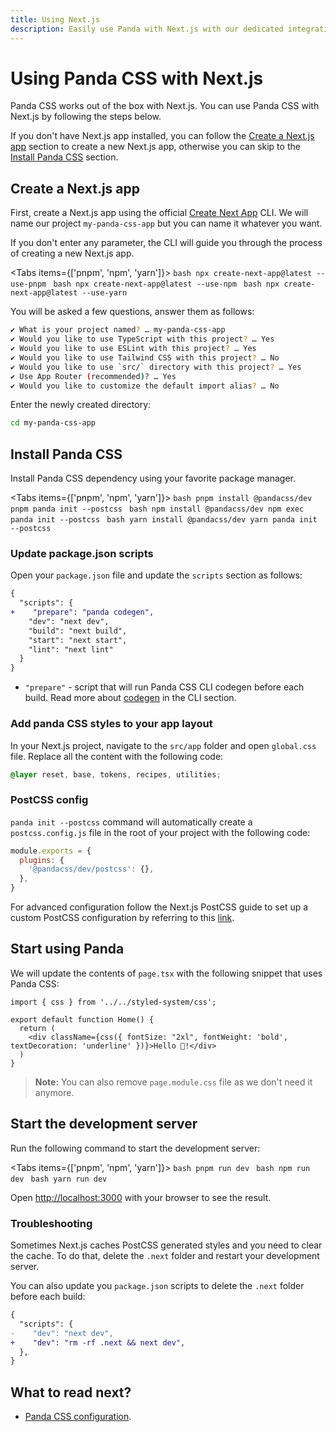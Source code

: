 ```yaml
---
title: Using Next.js
description: Easily use Panda with Next.js with our dedicated integration.
---
```


# Using Panda CSS with Next.js

Panda CSS works out of the box with Next.js. You can use Panda CSS with Next.js by following the steps below.

If you don't have Next.js app installed, you can follow the [Create a Next.js app](#create-a-nextjs-app) section to create a new Next.js app, otherwise you can skip to the [Install Panda CSS](#install-panda-css) section.

## Create a Next.js app

First, create a Next.js app using the official [Create Next App](https://nextjs.org/docs/api-reference/create-next-app) CLI.
We will name our project `my-panda-css-app` but you can name it whatever you want.

If you don't enter any parameter, the CLI will guide you through the process of creating a new Next.js app.

<Tabs items={['pnpm', 'npm', 'yarn']}>
  <Tab>
    ```bash
    npx create-next-app@latest --use-pnpm
    ```
  </Tab>
  <Tab>
    ```bash
    npx create-next-app@latest --use-npm
    ```
  </Tab>
  <Tab>
    ```bash
    npx create-next-app@latest --use-yarn
    ```
  </Tab>
</Tabs>

You will be asked a few questions, answer them as follows:
```bash
✔ What is your project named? … my-panda-css-app
✔ Would you like to use TypeScript with this project? … Yes
✔ Would you like to use ESLint with this project? … Yes
✔ Would you like to use Tailwind CSS with this project? … No
✔ Would you like to use `src/` directory with this project? … Yes
✔ Use App Router (recommended)? … Yes
✔ Would you like to customize the default import alias? … No
```

Enter the newly created directory:
```bash
cd my-panda-css-app
```

## Install Panda CSS

Install Panda CSS dependency using your favorite package manager.

<Tabs items={['pnpm', 'npm', 'yarn']}>
  <Tab>
    ```bash
    pnpm install @pandacss/dev
    pnpm panda init --postcss
    ```
  </Tab>
  <Tab>
    ```bash
    npm install @pandacss/dev
    npm exec panda init --postcss
    ```
  </Tab>
  <Tab>
    ```bash
    yarn install @pandacss/dev
    yarn panda init --postcss
    ```
  </Tab>
</Tabs>

### Update package.json scripts

Open your `package.json` file and update the `scripts` section as follows:

```diff
{
  "scripts": {
+    "prepare": "panda codegen",
    "dev": "next dev",
    "build": "next build",
    "start": "next start",
    "lint": "next lint"
  }
}
```
- `"prepare"` - script that will run Panda CSS CLI codegen before each build. Read more about [codegen](/docs/references/cli#panda-codegen) in the CLI section.

### Add panda CSS styles to your app layout

In your Next.js project, navigate to the `src/app` folder and open `global.css` file. Replace all the content with the following code:

```css
@layer reset, base, tokens, recipes, utilities;
```

### PostCSS config

`panda init --postcss` command will automatically create a `postcss.config.js` file in the root of your project with the following code:

```js
module.exports = {
  plugins: {
    '@pandacss/dev/postcss': {},
  },
}
```

For advanced configuration follow the Next.js PostCSS guide to set up a custom PostCSS configuration by referring to this [link](https://nextjs.org/docs/pages/building-your-application/configuring/post-css#customizing-plugins).

## Start using Panda

We will update the contents of `page.tsx` with the following snippet that uses Panda CSS:

```tsx
import { css } from '../../styled-system/css';

export default function Home() {
  return (
    <div className={css({ fontSize: "2xl", fontWeight: 'bold', textDecoration: 'underline' })}>Hello 🐼!</div>
  )
}
```

> **Note:** You can also remove `page.module.css` file as we don't need it anymore.

## Start the development server

Run the following command to start the development server:

<Tabs items={['pnpm', 'npm', 'yarn']}>
  <Tab>
    ```bash
    pnpm run dev
    ```
  </Tab>
  <Tab>
    ```bash
    npm run dev
    ```
  </Tab>
  <Tab>
    ```bash
    yarn run dev
    ```
  </Tab>
</Tabs>

Open [http://localhost:3000](http://localhost:3000) with your browser to see the result.

### Troubleshooting

Sometimes Next.js caches PostCSS generated styles and you need to clear the cache. To do that, delete the `.next` folder and restart your development server.

You can also update you `package.json` scripts to delete the `.next` folder before each build:

```diff
{
  "scripts": {
-    "dev": "next dev",
+    "dev": "rm -rf .next && next dev",
  },
}
```

## What to read next?

- [Panda CSS configuration](/docs/references/panda-config).
